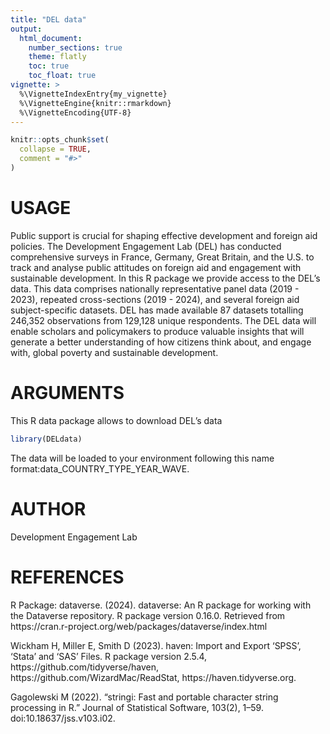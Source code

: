 ```yaml
---
title: "DEL data"
output: 
  html_document:
    number_sections: true
    theme: flatly
    toc: true
    toc_float: true
vignette: >
  %\VignetteIndexEntry{my_vignette}
  %\VignetteEngine{knitr::rmarkdown}
  %\VignetteEncoding{UTF-8}
---
```


```r
knitr::opts_chunk$set(
  collapse = TRUE,
  comment = "#>"
)
```
# USAGE

Public support is crucial for shaping effective development and foreign aid policies. The Development Engagement Lab (DEL) has conducted comprehensive surveys in France, Germany, Great Britain, and the U.S. to track and analyse public attitudes on foreign aid and engagement with sustainable development. In this R package we provide access to the DEL's data. This data comprises nationally representative panel data (2019 - 2023), repeated cross-sections (2019 - 2024), and several foreign aid subject-specific datasets. DEL has made available 87 datasets totalling 246,352 observations from 129,128 unique respondents. The DEL data will enable scholars and policymakers to produce valuable insights that will generate a better understanding of how citizens think about, and engage with, global poverty and sustainable development.

# ARGUMENTS

This R data package allows to download DEL's data 
```r
library(DELdata)
```

The data will be loaded to your environment following this name format:data_COUNTRY_TYPE_YEAR_WAVE.  

# AUTHOR

Development Engagement Lab 

# REFERENCES

R Package: dataverse. (2024). dataverse: An R package for working with the Dataverse repository. R package version 0.16.0. Retrieved from https://cran.r-project.org/web/packages/dataverse/index.html

Wickham H, Miller E, Smith D (2023). haven: Import and Export 'SPSS', 'Stata' and 'SAS' Files. R package version 2.5.4, https://github.com/tidyverse/haven, https://github.com/WizardMac/ReadStat, https://haven.tidyverse.org.

Gagolewski M (2022). “stringi: Fast and portable character string processing in R.” Journal of Statistical Software, 103(2), 1–59. doi:10.18637/jss.v103.i02.

